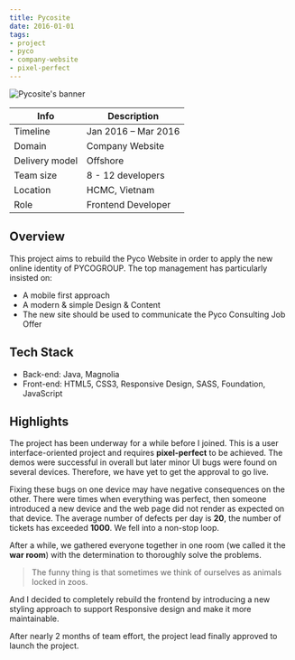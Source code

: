 ```yaml
---
title: Pycosite
date: 2016-01-01
tags:
- project
- pyco
- company-website
- pixel-perfect
---
```


![Pycosite's banner](./banner.png)

Info | Description
---|------------
Timeline | Jan 2016 – Mar 2016
Domain | Company Website
Delivery model | Offshore
Team size | 8 - 12 developers
Location | HCMC, Vietnam
Role | Frontend Developer

## Overview
This project aims to rebuild the Pyco Website in order to apply the new online identity of PYCOGROUP.
The top management has particularly insisted on:
- A mobile first approach
- A modern & simple Design & Content
- The new site should be used to communicate the Pyco Consulting Job Offer

## Tech Stack
- Back-end: Java, Magnolia
- Front-end: HTML5, CSS3, Responsive Design, SASS, Foundation, JavaScript

## Highlights
The project has been underway for a while before I joined. This is a user interface-oriented project and requires **pixel-perfect** to be achieved.
The demos were successful in overall but later minor UI bugs were found on several devices.
Therefore, we have yet to get the approval to go live.

Fixing these bugs on one device may have negative consequences on the other.
There were times when everything was perfect, then someone introduced a new device and the web page did not render as expected on that device. The average number of defects per day is **20**, the number of tickets has exceeded **1000**.
We fell into a non-stop loop.

After a while, we gathered everyone together in one room (we called it the **war room**) with the determination to thoroughly solve the problems.
> The funny thing is that sometimes we think of ourselves as animals locked in zoos.

And I decided to completely rebuild the frontend by introducing a new styling approach to support Responsive design and make it more maintainable.

After nearly 2 months of team effort, the project lead finally approved to launch the project.

